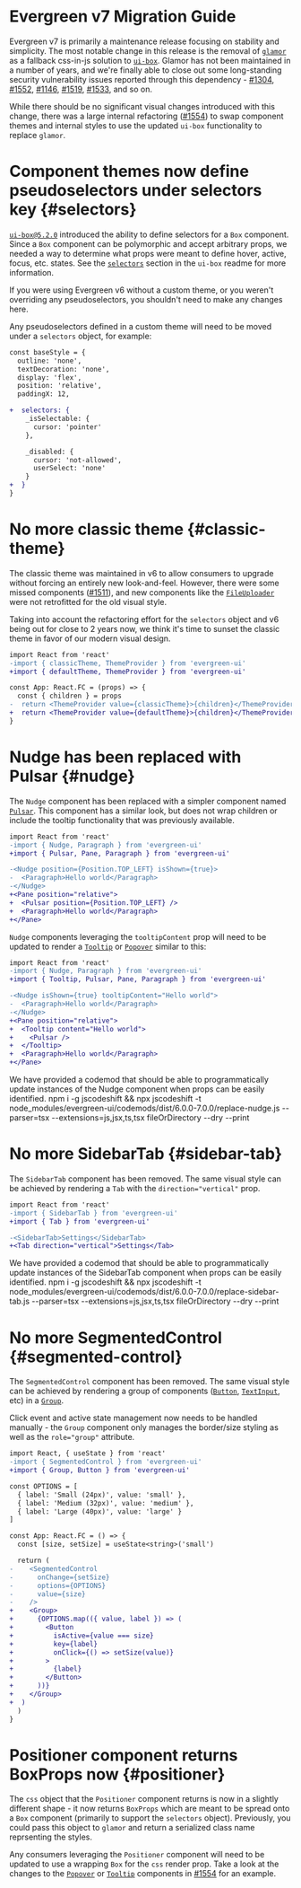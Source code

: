 # Evergreen v7 Migration Guide

Evergreen v7 is primarily a maintenance release focusing on stability and simplicity. The most notable change in this release is the removal of [`glamor`](https://github.com/threepointone/glamor) as a fallback css-in-js solution to [`ui-box`](https://github.com/segmentio/ui-box). Glamor has not been maintained in a number of years, and we're finally able to close out some long-standing security vulnerability issues reported through this dependency - [#1304](https://github.com/segmentio/evergreen/issues/1304), [#1552](https://github.com/segmentio/evergreen/issues/1552), [#1146](https://github.com/segmentio/evergreen/issues/1146), [#1519](https://github.com/segmentio/evergreen/issues/1519), [#1533](https://github.com/segmentio/evergreen/issues/1533), and so on.

While there should be no significant visual changes introduced with this change, there was a large internal refactoring ([#1554](https://github.com/segmentio/evergreen/issues/1554)) to swap component themes and internal styles to use the updated `ui-box` functionality to replace `glamor`.

# Component themes now define pseudoselectors under selectors key {#selectors}

[`ui-box@5.2.0`](https://github.com/segmentio/ui-box/releases/tag/v5.2.0) introduced the ability to define selectors for a `Box` component. Since a `Box` component can be polymorphic and accept arbitrary props, we needed a way to determine what props were meant to define hover, active, focus, etc. states. See the [`selectors`](https://github.com/segmentio/ui-box#selectors) section in the `ui-box` readme for more information.

<InlineAlert>
  If you were using Evergreen v6 without a custom theme, or you weren't overriding any pseudoselectors, you shouldn't
  need to make any changes here.
</InlineAlert>

Any pseudoselectors defined in a custom theme will need to be moved under a `selectors` object, for example:

```diff readonly
const baseStyle = {
  outline: 'none',
  textDecoration: 'none',
  display: 'flex',
  position: 'relative',
  paddingX: 12,

+  selectors: {
    _isSelectable: {
      cursor: 'pointer'
    },

    _disabled: {
      cursor: 'not-allowed',
      userSelect: 'none'
    }
+  }
}
```

# No more classic theme {#classic-theme}

The classic theme was maintained in v6 to allow consumers to upgrade without forcing an entirely new look-and-feel. However, there were some missed components ([#1511](https://github.com/segmentio/evergreen/issues/1511)), and new components like the [`FileUploader`](/components/file-uploader) were not retrofitted for the old visual style.

Taking into account the refactoring effort for the `selectors` object and v6 being out for close to 2 years now, we think it's time to sunset the classic theme in favor of our modern visual design.

```diff readonly
import React from 'react'
-import { classicTheme, ThemeProvider } from 'evergreen-ui'
+import { defaultTheme, ThemeProvider } from 'evergreen-ui'

const App: React.FC = (props) => {
  const { children } = props
-  return <ThemeProvider value={classicTheme}>{children}</ThemeProvider>
+  return <ThemeProvider value={defaultTheme}>{children}</ThemeProvider>
}
```

# Nudge has been replaced with Pulsar {#nudge}

The `Nudge` component has been replaced with a simpler component named [`Pulsar`](/components/pulsar). This component has a similar look, but does not wrap children or include the tooltip functionality that was previously available.

```diff readonly
import React from 'react'
-import { Nudge, Paragraph } from 'evergreen-ui'
+import { Pulsar, Pane, Paragraph } from 'evergreen-ui'

-<Nudge position={Position.TOP_LEFT} isShown={true}>
-  <Paragraph>Hello world</Paragraph>
-</Nudge>
+<Pane position="relative">
+  <Pulsar position={Position.TOP_LEFT} />
+  <Paragraph>Hello world</Paragraph>
+</Pane>
```

`Nudge` components leveraging the `tooltipContent` prop will need to be updated to render a [`Tooltip`](/components/tooltip) or [`Popover`](/components/popver) similar to this:

```diff readonly
import React from 'react'
-import { Nudge, Paragraph } from 'evergreen-ui'
+import { Tooltip, Pulsar, Pane, Paragraph } from 'evergreen-ui'

-<Nudge isShown={true} tooltipContent="Hello world">
-  <Paragraph>Hello world</Paragraph>
-</Nudge>
+<Pane position="relative">
+  <Tooltip content="Hello world">
+    <Pulsar />
+  </Tooltip>
+  <Paragraph>Hello world</Paragraph>
+</Pane>
```

<InlineAlert marginTop={24}>
  We have provided a codemod that should be able to programmatically update instances of the Nudge component when props
  can be easily identified.
</InlineAlert>

<inlineCode>
  npm i -g jscodeshift && npx jscodeshift -t node_modules/evergreen-ui/codemods/dist/6.0.0-7.0.0/replace-nudge.js
  --parser=tsx --extensions=js,jsx,ts,tsx fileOrDirectory --dry --print
</inlineCode>

# No more SidebarTab {#sidebar-tab}

The `SidebarTab` component has been removed. The same visual style can be achieved by rendering a `Tab` with the `direction="vertical"` prop.

```diff readonly
import React from 'react'
-import { SidebarTab } from 'evergreen-ui'
+import { Tab } from 'evergreen-ui'

-<SidebarTab>Settings</SidebarTab>
+<Tab direction="vertical">Settings</Tab>
```

<InlineAlert marginTop={24}>
  We have provided a codemod that should be able to programmatically update instances of the SidebarTab component when
  props can be easily identified.
</InlineAlert>

<inlineCode>
  npm i -g jscodeshift && npx jscodeshift -t node_modules/evergreen-ui/codemods/dist/6.0.0-7.0.0/replace-sidebar-tab.js
  --parser=tsx --extensions=js,jsx,ts,tsx fileOrDirectory --dry --print
</inlineCode>

# No more SegmentedControl {#segmented-control}

The `SegmentedControl` component has been removed. The same visual style can be achieved by rendering a group of components ([`Button`](/components/buttons), [`TextInput`](/components/text-input), etc) in a [`Group`](/components/group).

Click event and active state management now needs to be handled manually - the `Group` component only manages the border/size styling as well as the `role="group"` attribute.

```diff readonly
import React, { useState } from 'react'
-import { SegmentedControl } from 'evergreen-ui'
+import { Group, Button } from 'evergreen-ui'

const OPTIONS = [
  { label: 'Small (24px)', value: 'small' },
  { label: 'Medium (32px)', value: 'medium' },
  { label: 'Large (40px)', value: 'large' }
]

const App: React.FC = () => {
  const [size, setSize] = useState<string>('small')

  return (
-    <SegmentedControl
-      onChange={setSize}
-      options={OPTIONS}
-      value={size}
-    />
+    <Group>
+      {OPTIONS.map(({ value, label }) => (
+        <Button
+          isActive={value === size}
+          key={label}
+          onClick={() => setSize(value)}
+        >
+          {label}
+        </Button>
+      ))}
+    </Group>
+  )
  )
}
```

# Positioner component returns BoxProps now {#positioner}

The `css` object that the `Positioner` component returns is now in a slightly different shape - it now returns `BoxProps` which are meant to be spread onto a `Box` component (primarily to support the `selectors` object). Previously, you could pass this object to `glamor` and return a serialized class name reprsenting the styles.

Any consumers leveraging the `Positioner` component will need to be updated to use a wrapping `Box` for the `css` render prop. Take a look at the changes to the [`Popover`](https://github.com/segmentio/evergreen/pull/1554/files#diff-8e4d3e568177c7ba701bae764ab949cbbcbf743d669884df8c07017cd0834385L308-R309) or [`Tooltip`](https://github.com/segmentio/evergreen/pull/1554/files#diff-a8268ca272c1914c830701ac604a7a967ab2578a44769fb60047c5f881b5a587L141-R140) components in [#1554](https://github.com/segmentio/evergreen/pull/1554) for an example.
